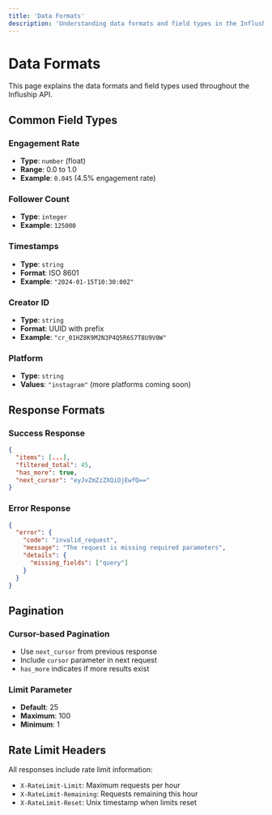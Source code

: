 ```yaml
---
title: 'Data Formats'
description: 'Understanding data formats and field types in the Influship API'
---
```


# Data Formats

This page explains the data formats and field types used throughout the Influship API.

## Common Field Types

### Engagement Rate

- **Type**: `number` (float)
- **Range**: 0.0 to 1.0
- **Example**: `0.045` (4.5% engagement rate)

### Follower Count

- **Type**: `integer`
- **Example**: `125000`

### Timestamps

- **Type**: `string`
- **Format**: ISO 8601
- **Example**: `"2024-01-15T10:30:00Z"`

### Creator ID

- **Type**: `string`
- **Format**: UUID with prefix
- **Example**: `"cr_01HZ8K9M2N3P4Q5R6S7T8U9V0W"`

### Platform

- **Type**: `string`
- **Values**: `"instagram"` (more platforms coming soon)

## Response Formats

### Success Response

```json
{
  "items": [...],
  "filtered_total": 45,
  "has_more": true,
  "next_cursor": "eyJvZmZzZXQiOjEwfQ=="
}
```

### Error Response

```json
{
  "error": {
    "code": "invalid_request",
    "message": "The request is missing required parameters",
    "details": {
      "missing_fields": ["query"]
    }
  }
}
```

## Pagination

### Cursor-based Pagination

- Use `next_cursor` from previous response
- Include `cursor` parameter in next request
- `has_more` indicates if more results exist

### Limit Parameter

- **Default**: 25
- **Maximum**: 100
- **Minimum**: 1

## Rate Limit Headers

All responses include rate limit information:

- `X-RateLimit-Limit`: Maximum requests per hour
- `X-RateLimit-Remaining`: Requests remaining this hour
- `X-RateLimit-Reset`: Unix timestamp when limits reset
